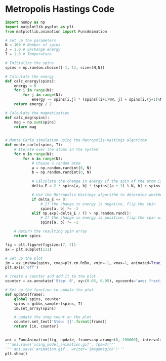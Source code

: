 # Metropolis Hastings Code

```python
import numpy as np 
import matplotlib.pyplot as plt 
from matplotlib.animation import FuncAnimation 

# Set up the parameters 
N = 100 # Number of spins 
J = 1.0 # Exchange energy 
T = 1.0 # Temperature 

# Initialize the spins 
spins = np.random.choice([-1, 1], size=(N,N)) 

# Calculate the energy 
def calc_energy(spins): 
    energy = 0 
    for i in range(N): 
        for j in range(N): 
            energy -= spins[i,j] * (spins[(i+1)%N, j] + spins[i,(j+1)%N]) 
    return energy / 2 

# Calculate the magnetization 
def calc_mag(spins): 
    mag = np.sum(spins) 
    return mag 
  
```

```python
# Monte Carlo simulation using the Metropolis-Hastings algorithm
def monte_carlo(spins, T):
    # Iterate over the atoms in the system
    for m in range(N):
        for n in range(N):
            # Choose a random atom
            a = np.random.randint(0, N)
            b = np.random.randint(0, N)

            # Calculate the change in energy if the spin of the atom is flipped
            delta_E = 2 * spins[a, b] * (spins[(a + 1) % N, b] + spins[a, (b + 1) % N] + spins[(a - 1) % N, b] + spins[a, (b - 1) % N])

            # Use the Metropolis-Hastings algorithm to determine whether or not to flip the spin
            if delta_E <= 0:
                # If the change in energy is negative, flip the spin
                spins[a, b] *= -1
            elif np.exp(-delta_E / T) > np.random.rand():
                # If the change in energy is positive, flip the spin with probability exp(-delta_E / T)
                spins[a, b] *= -1

    # Return the resulting spin array
    return spins
```

```python
fig = plt.figure(figsize=(7, 7)) 
ax = plt.subplot(111) 

# Set up the plot 
im = ax.imshow(spins, cmap=plt.cm.RdBu, vmin=-1, vmax=1, animated=True) 
plt.axis('off') 

# create a counter and add it to the plot
counter = ax.annotate('Step: 0', xy=(0.05, 0.95), xycoords='axes fraction', color='white')

# Set up the function to update the plot 
def update(frame): 
    global spins, counter 
    spins = gibbs_sampler(spins, T) 
    im.set_array(spins)

    # update the step count on the plot
    counter.set_text('Step: {}'.format(frame))
    return [im, counter]
    

ani = FuncAnimation(fig, update, frames=np.arange(0, 200000), interval=0, blit=True) 
'''ani.save('ising_model_animation.gif', fps=3)'''
''''ani.save('animation.gif', writer='imagemagick')'''
plt.show()
```

